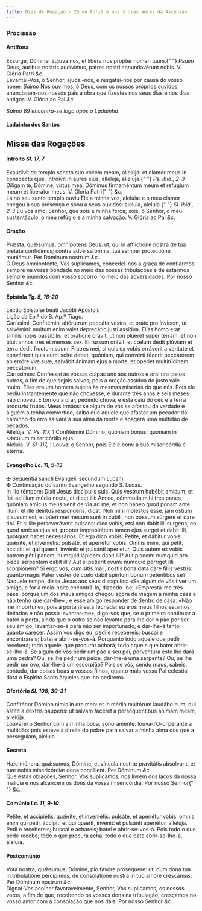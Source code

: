 ```yaml
---
title: Dias de Rogação - 25 de Abril e nos 3 dias antes da Ascensão
---
```


<h3 class="text-center">Procissão</h3>

<h4 class="text-center">Antífona</h4>
<div class="container-fluid">
  <div class="row">
    <div class="col-6 dropcaps text-justify">
      Exsurge, Dómine, ádjuva nos, et líbera nos propter nomen tuum.{" "}
      <em>Psalm</em> Deus, áuribus nostris audívimus, patres nostri
      annuntiavérunt nobis. V. Glória Patri <em>&c.</em>
    </div>
    <div class="col-6 dropcaps text-justify">
      Levantai-Vos, ó Senhor, ajudai-nos, e resgatai-nos por causa do vosso
      nome. <em>Salmo</em> Nós ouvimos, ó Deus, com os nossos próprios ouvidos,
      anunciaram-nos nossos pais a obra que fizestes nos seus dias e nos dias
      antigos. V. Glória ao Pai <em>&c.</em>
    </div>
  </div>
</div>

<em>Salmo 69 encontra-se logo após a Ladaínha</em>


<h4 class="text-center">Ladainha dos Santos</h4>

<LadainhaSantos />

<h2 class="text-center">Missa das Rogações</h2>

<h4 class="text-center">
  Intróito <em>Sl. 17, 7</em>
</h4>
<div class="container-fluid">
  <div class="row">
    <div class="col-6 dropcaps text-justify">
      Exaudívit de templo sancto suo vocem meam, allelúja: et clamor meus in
      conspectu ejus, introívit in aures ejus, allelúja, allelúja.{" "}
      <em>Ps. ibid., 2-3</em> Díligam te, Dómine, virtus mea: Dóminus
      firmaméntum meum et refúgium meum et liberátor meus. V. Gloria Patri{" "}
      <em>&c.</em>
    </div>
    <div class="col-6 dropcaps text-justify">
      Lá no seu santo templo ouviu Ele a minha voz, aleluia: e o meu clamor
      chegou à sua presença e soou a seus ouvidos: aleluia, aleluia.{" "}
      <em>Sl. ibid., 2-3</em> Eu vos amo, Senhor, que sois a minha força; sois,
      ó Senhor, o meu sustentáculo, o meu refúgio e a minha salvação. V. Glória
      ao Pai <em>&c.</em>
    </div>
  </div>
</div>

<h4 class="text-center">Oração</h4>
<div class="container-fluid">
  <div class="row">
    <div class="col-6 dropcaps text-justify">
      Præsta, quǽsumus, omnípotens Deus: ut, qui in afflictióne nostra de tua
      pietáte confídimus; contra advérsa ómnia, tua semper protectióne muniámur.
      Per Dóminum nostrum <em>&c.</em>
    </div>
    <div class="col-6 dropcaps text-justify">
      Ó Deus omnipotente, Vos suplicamos, concedei-nos a graça de confiarmos
      sempre na vossa bondade no meio das nossas tribulações e de estarmos
      sempre munidos com vosso socorro no meio das adversidades. Por nosso
      Senhor <em>&c.</em>
    </div>
  </div>
</div>

<h4 class="text-center">
  Epístola <em>Tg. 5, 16-20</em>
</h4>
<div class="container-fluid">
  <div class="row">
    <div class="col-6 text-justify">Léctio Epístolæ beáti Jacóbi Apóstoli.</div>
    <div class="col-6 text-justify">Lição da Ep.ª do B. Ap.º Tiago.</div>
    <div class="col-6 dropcaps text-justify">
      Caríssimi: Confitémini altérutrum peccáta vestra, et oráte pro ínvicem, ut
      salvémini: multum enim valet deprecátio justi assídua. Elías homo erat
      símilis nobis passíbilis: et oratióne orávit, ut non plúeret super terram,
      et non pluit annos tres et menses sex. Et rursum orávit: et cœlum dedit
      plúviam et terra dedit fructum suum. Fratres mei, si quis ex vobis
      erráverit a veritáte et convérterit quis eum: scire debet, quóniam, qui
      convérti fécerit peccatórem ab erróre viæ suæ, salvábit ánimam ejus a
      morte, et opériet multitúdinem peccatórum.
    </div>
    <div class="col-6 dropcaps text-justify">
      Caríssimos: Confessai as vossas culpas uns aos outros e orai uns pelos
      outros, a fim de que sejais salvos; pois a oração assídua do justo vale
      muito. Elias era um homem sujeito às mesmas misérias do que nós. Pois ele
      pediu instantemente que não chovesse, e durante três anos e seis meses não
      choveu. E tornou a orar, pedindo chuva, e esta caiu do céu e a terra
      produziu frutos. Meus irmãos: se algum de vós se afastou da verdade e
      alguém o tenha convertido, saiba que aquele que afastar um pecador do
      caminho do erro salvará a sua alma da morte e apagará uma multidão de
      pecados.
    </div>
  </div>
</div>

<div class="container-fluid">
  <div class="row">
    <div class="col-6 text-justify">
      Allelúja. V. <em>Ps. 117, 1</em> Confitémini Dómino, quóniam bonus:
      quóniam in sǽculum misericórdia ejus.
    </div>
    <div class="col-6 text-justify">
      Aleluia. V. <em>Sl. 117, 1</em> Louvai o Senhor, pois Ele é bom: a sua
      misericórdia é eterna.
    </div>
  </div>
</div>

<h4 class="text-center">
  Evangelho <em>Lc. 11, 5-13</em>
</h4>
<div class="container-fluid">
  <div class="row">
    <div class="col-6 text-justify">
      <span class="text-danger">&#10016;</span> Sequéntia sancti Evangélii
      secúndum Lucam.
    </div>
    <div class="col-6 text-justify">
      <span class="text-danger">&#10016;</span> Continuação do santo Evangelho
      segundo S. Lucas.
    </div>
    <div class="col-6 dropcaps text-justify">
      In illo témpore: Dixit Jesus discípulis suis: Quis vestrum habébit amícum,
      et íbit ad illum média nocte, et dicet illi: Amíce, cómmoda mihi tres
      panes, quóniam amícus meus venit de via ad me, et non hábeo quod ponam
      ante illum: et ille deíntus respóndens, dicat: Noli mihi moléstus esse,
      jam óstium clausum est, et púeri mei mecum sunt in cubíli, non possum
      súrgere et dare tibi. Et si ille perseveráverit pulsans: dico vobis, etsi
      non dabit illi surgens, eo quod amícus ejus sit, propter improbitátem
      tamen ejus surget et dabit illi, quotquot habet necessários. Et ego dico
      vobis: Pétite, et dábitur vobis: quǽrite, et inveniétis: pulsáte, et
      aperiétur vobis. Omnis enim, qui petit, áccipit: et qui quærit, invénit:
      et pulsánti aperietur, Quis autem ex vobis patrem pétii panem, numquid
      lápidem dabit illi? Aut piscem: numquid pro pisce serpéntem dabit illi?
      Aut si petíerit ovum: numquid pórriget illi scorpiónem? Si ergo vos, cum
      sitis mali, nostis bona data dare fíliis vestris: quanto magis Pater
      vester de cœlo dabit spíritum bonum peténtibus se?
    </div>
    <div class="col-6 dropcaps text-justify">
      Naquele tempo, disse Jesus aos seus discípulos: «Se algum de vós tiver um
      amigo, e for à meia-noite encontrá-lo, dizendo-lhe: «Empresta-me três
      pães, porque um dos meus amigos chegou agora de viagem a minha casa e não
      tenho que dar-lhe» ; e esse amigo responder de dentro de casa: «Não me
      importunes, pois a porta já está fechada; eu e os meus filhos estamos
      deitados e não posso levantar-me», digo-vos que, se o primeiro continuar a
      bater à porta, ainda que o outro se não levante para lhe dar o pão por ser
      seu amigo, levantar-se-á para não ser importunado; e dar-lhe-á tanto
      quanto carecer. Assim vos digo eu: pedi e recebereis; buscai e
      encontrareis; batei e abrir-se-vos-á. Porquanto todo aquele que pedir
      receberá; todo aquele, que procurar achará; todo aquele que bater
      abrir-se-lhe-á. Se algum de vós pedir um pão a seu pai, porventura este
      lhe dará uma pedra? Ou, se lhe pedir um peixe, dar-lhe-á uma serpente? Ou,
      se lhe pedir um ovo, dar-lhe-á um escorpião? Pois se vós, sendo maus,
      sabeis, contudo, dar coisas boas a vossos filhos, quanto mais vosso Pai
      celestial dará o Espírito Santo àqueles que lho pedirem».
    </div>
  </div>
</div>

<h4 class="text-center">
  Ofertório <em>Sl. 108, 30-31</em>
</h4>
<div class="container-fluid">
  <div class="row">
    <div class="col-6 dropcaps text-justify">
      Confitébor Dómino nimis in ore meo: et in médio multórum laudábo eum, qui
      ástitit a dextris páuperis: ut salvam fáceret a persequéntibus ánimam
      meam, allelúja.
    </div>
    <div class="col-6 dropcaps text-justify">
      Louvarei o Senhor com a minha boca, sonoramente: louvá-l’O-ci perante a
      multidão: pois esteve à direita do pobre para salvar a minha alma dos que
      a perseguiam, aleluia.
    </div>
  </div>
</div>

<h4 class="text-center">Secreta</h4>
<div class="container-fluid">
  <div class="row">
    <div class="col-6 dropcaps text-justify">
      Hæc múnera, quǽsumus, Dómine, et víncula nostræ pravitátis absólvant, et
      tuæ nobis misericórdiæ dona concílient. Per Dóminum <em>&c.</em>
    </div>
    <div class="col-6 dropcaps text-justify">
      Que estas oblações, Senhor, Vos suplicamos, nos livrem dos laços da nossa
      malícia e nos alcancem os dons da vossa misericórdia. Por nosso Senhor{" "}
      <em>&c.</em>
    </div>
  </div>
</div>

<h4 class="text-center">
  Comúnio <em>Lc. 11, 9-10</em>
</h4>
<div class="container-fluid">
  <div class="row">
    <div class="col-6 dropcaps text-justify">
      Petite, et accipiétis: quǽrite, et inveniétis: pulsáte, et aperiétur
      vobis: omnis enim qui pétii, áccipit: et qui quærit, invénit: et pulsánti
      aperiétur, allelúja.
    </div>
    <div class="col-6 dropcaps text-justify">
      Pedi e recebereis; buscai e achareis; batei e abrir-se-vos-á. Pois todo o
      que pede recebe; todo o que procura acha; todo o que bate abrir-se-lhe-á,
      aleluia.
    </div>
  </div>
</div>

<h4 class="text-center">Postcomúnio</h4>
<div class="container-fluid">
  <div class="row">
    <div class="col-6 dropcaps text-justify">
      Vota nostra, quǽsumus, Dómine, pio favóre proséquere: ut, dum dona tua in
      tribulatióne percípimus, de consolatióne nostra in tuo amóre crescámus.
      Per Dóminum nostrum <em>&c.</em>
    </div>
    <div class="col-6 dropcaps text-justify">
      Dignai-Vos acolher favoravelmente, Senhor, Vos suplicamos, os nossos
      votos, a fim de que, recebendo os vossos dons na tribulação, cresçamos no
      vosso amor com a consolação que nos dais. Por nosso Senhor <em>&c.</em>
    </div>
  </div>
</div>
